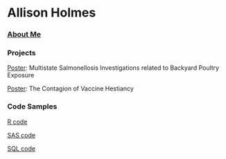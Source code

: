 # Allison Holmes


### [About Me](about.html)

### Projects

[Poster](practicum_poster.html): Multistate Salmonellosis Investigations related to Backyard Poultry Exposure

[Poster](GIS_poster.html): The Contagion of Vaccine Hestiancy


### Code Samples

[R code](R_sample.html)

[SAS code](SAS_sample.html)

[SQL code](SQL_sample.html)




